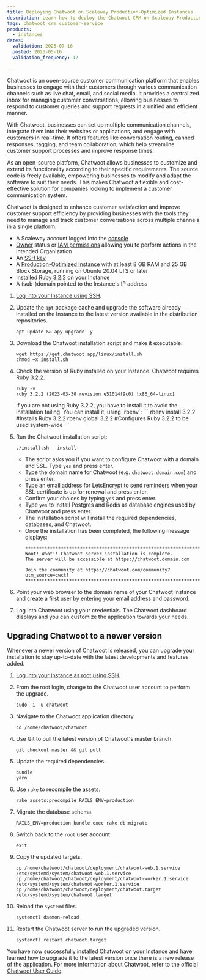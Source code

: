 ```yaml
---
title: Deploying Chatwoot on Scaleway Production-Optimized Instances
description: Learn how to deploy the Chatwoot CRM on Scaleway Production-Optimized Instances with this comprehensive guide. Follow our step-by-step instructions to set up and optimize Chatwoot for seamless customer relationship management on Scaleway.
tags: chatwoot crm customer-service
products:
  - instances
dates:
  validation: 2025-07-16
  posted: 2023-05-16
  validation_frequency: 12

---
```




Chatwoot is an open-source customer communication platform that enables businesses to engage with their customers through various communication channels such as live chat, email, and social media. It provides a centralized inbox for managing customer conversations, allowing businesses to respond to customer queries and support requests in a unified and efficient manner.

With Chatwoot, businesses can set up multiple communication channels, integrate them into their websites or applications, and engage with customers in real-time. It offers features like conversation routing, canned responses, tagging, and team collaboration, which help streamline customer support processes and improve response times.

As an open-source platform, Chatwoot allows businesses to customize and extend its functionality according to their specific requirements. The source code is freely available, empowering businesses to modify and adapt the software to suit their needs. This makes Chatwoot a flexible and cost-effective solution for companies looking to implement a customer communication system.

Chatwoot is designed to enhance customer satisfaction and improve customer support efficiency by providing businesses with the tools they need to manage and track customer conversations across multiple channels in a single platform.

<Requirements />

- A Scaleway account logged into the [console](https://console.scaleway.com)
- [Owner](/iam/concepts/#owner) status or [IAM permissions](/iam/concepts/#permission) allowing you to perform actions in the intended Organization
- An [SSH key](/organizations-and-projects/how-to/create-ssh-key/)
- A [Production-Optimized Instance](/instances/how-to/create-an-instance/) with at least 8 GB RAM and 25 GB Block Storage, running on Ubuntu 20.04 LTS or later
- Installed [Ruby 3.2.2](/tutorials/ruby-on-rails/) on your Instance
- A (sub-)domain pointed to the Instance's IP address

1. [Log into your Instance using SSH](/instances/how-to/connect-to-instance/).
2. Update the `apt` package cache and upgrade the software already installed on the Instance to the latest version available in the distribution repositories.
    ```
    apt update && apy upgrade -y
    ```
3. Download the Chatwoot installation script and make it executable:
    ```bsh
    wget https://get.chatwoot.app/linux/install.sh
    chmod +x install.sh
    ```
4. Check the version of Ruby installed on your Instance. Chatwoot requires Ruby 3.2.2.
    ```bsh
    ruby -v
    ruby 3.2.2 (2023-03-30 revision e51014f9c0) [x86_64-linux]
    ```
    <Message type="tip">
      If you are not using Ruby 3.2.2, you have to install it to avoid the installation failing. You can install it, using `rbenv`:
      ```
      rbenv install 3.2.2 #Installs Ruby 3.2.2
      rbenv global 3.2.2 #Configures Ruby 3.2.2 to be used system-wide
      ```
    </Message>
5. Run the Chatwoot installation script:
    ```bsh
    ./install.sh --install
    ````
    * The script asks you if you want to configure Chatwoot with a domain and SSL. Type `yes` and press enter.
    * Type the domain name for Chatwoot (e.g. `chatwoot.domain.com`) and press enter.
    * Type an email address for LetsEncrypt to send reminders when your SSL certificate is up for renewal and press enter.
    * Confirm your choices by typing `yes` and press enter.
    * Type `yes` to install Postgres and Redis as database engines used by Chatwoot and press enter.
    * The installation script will install the required dependencies, databases, and Chatwoot.
    * Once the installation has been completed, the following message displays:
        ```
        ***************************************************************************
        Woot! Woot!! Chatwoot server installation is complete.
        The server will be accessible at https://chatwoot.domain.com

        Join the community at https://chatwoot.com/community?utm_source=cwctl
        ***************************************************************************
        ```

6. Point your web browser to the domain name of your Chatwoot Instance and create a first user by entering your email address and password.
7. Log into Chatwoot using your credentials. The Chatwoot dashboard displays and you can customize the application towards your needs.
    <Lightbox image={image} size="medium" alt="" />

## Upgrading Chatwoot to a newer version

Whenever a newer version of Chatwoot is released, you can upgrade your installation to stay up-to-date with the latest developments and features added.

1. [Log into your Instance as root using SSH](/instances/how-to/connect-to-instance/).

2. From the root login, change to the Chatwoot user account to perform the upgrade.
    ```bsh
    sudo -i -u chatwoot
    ```

3. Navigate to the Chatwoot application directory.
    ```bsh
    cd /home/chatwoot/chatwoot
    ```

4. Use Git to pull the latest version of Chatwoot's master branch.
    ```bsh
    git checkout master && git pull
    ```

5. Update the required dependencies.
    ```bsh
    bundle
    yarn
    ```

6. Use `rake` to recompile the assets.
    ```bsh
    rake assets:precompile RAILS_ENV=production
    ```

7. Migrate the database schema.
    ```bsh
    RAILS_ENV=production bundle exec rake db:migrate
    ```
8. Switch back to the `root` user account
    ```bsh
    exit
    ```
9. Copy the updated targets.
    ```bsh
    cp /home/chatwoot/chatwoot/deployment/chatwoot-web.1.service /etc/systemd/system/chatwoot-web.1.service
    cp /home/chatwoot/chatwoot/deployment/chatwoot-worker.1.service /etc/systemd/system/chatwoot-worker.1.service
    cp /home/chatwoot/chatwoot/deployment/chatwoot.target /etc/systemd/system/chatwoot.target
    ```

10. Reload the `systemd` files.
    ```bsh
    systemctl daemon-reload
    ```
11. Restart the Chatwoot server to run the upgraded version.
    ```bsh
    systemctl restart chatwoot.target
    ```

You have now successfully installed Chatwoot on your Instance and have learned how to upgrade it to the latest version once there is a new release of the application. For more information about Chatwoot, refer to the official [Chatwoot User Guide](https://www.chatwoot.com/docs/product).